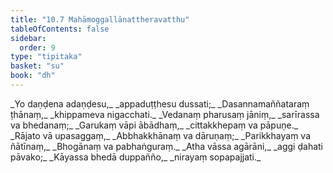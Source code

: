 ```yaml
---
title: "10.7 Mahāmoggallānattheravatthu"
tableOfContents: false
sidebar:
  order: 9
type: "tipitaka"
basket: "su"
book: "dh"
---
```



<DynamicBreadcrumb />

<Division number="137" book="dh" bookNo="18" page="33">

<Paragraph number="147" type="verses" book="dh">
_Yo daṇḍena adaṇḍesu,_  
_appaduṭṭhesu dussati;_  
_Dasannamaññataraṃ ṭhānaṃ,_  
_khippameva nigacchati._  

</Paragraph>

</Division>
<Division number="138" book="dh" bookNo="18" page="34">

<Paragraph number="148" type="verses" book="dh">
_Vedanaṃ pharusaṃ jāniṃ,_  
_sarīrassa va bhedanaṃ;_  
_Garukaṃ vāpi ābādhaṃ,_  
_cittakkhepaṃ va pāpuṇe._  

</Paragraph>

</Division>
<Division number="139" book="dh" bookNo="18" page="34">

<Paragraph number="149" type="verses" book="dh">
_Rājato vā upasaggaṃ,_  
_Abbhakkhānaṃ va dāruṇaṃ;_  
_Parikkhayaṃ va ñātīnaṃ,_  
_Bhogānaṃ va pabhaṅguraṃ._  

</Paragraph>

</Division>
<Division number="140" book="dh" bookNo="18" page="34">

<Paragraph number="150" type="verses" book="dh">
_Atha vāssa agārāni,_  
_aggi ḍahati pāvako;_  
_Kāyassa bhedā duppañño,_  
_nirayaṃ sopapajjati._
</Paragraph>
</Division>